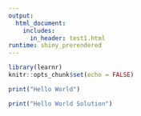 ```yaml
---
output: 
  html_document:
    includes:
      in_header: test1.html
runtime: shiny_prerendered
---
```


```r
library(learnr)
knitr::opts_chunk$set(echo = FALSE)
```




```r
print("Hello World")
```

```r
print("Hello World Solution")
```

<div data-iframe-height></div>